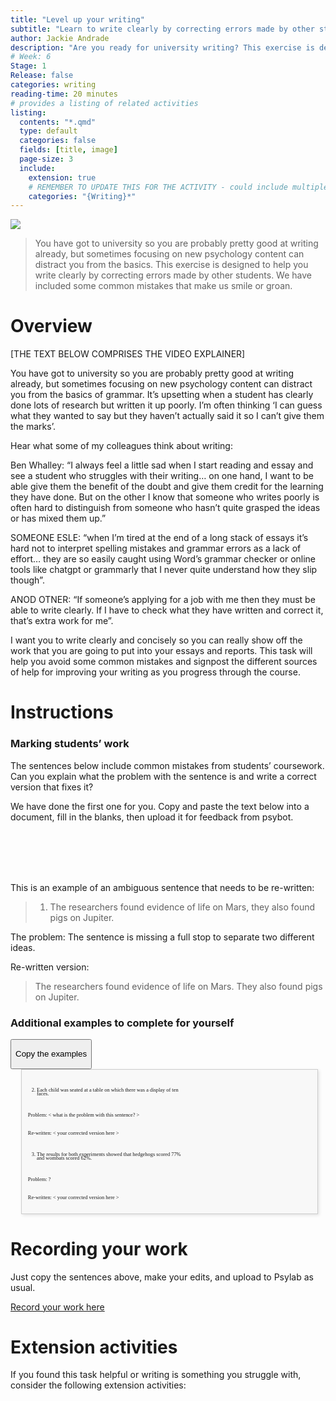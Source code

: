 ```yaml
---
title: "Level up your writing"
subtitle: "Learn to write clearly by correcting errors made by other students."
author: Jackie Andrade
description: "Are you ready for university writing? This exercise is designed to help you write clearly through correcting errors made by other students. We have included some common mistakes that make us smile or groan."
# Week: 6
Stage: 1
Release: false
categories: writing
reading-time: 20 minutes
# provides a listing of related activities
listing:
  contents: "*.qmd"
  type: default
  categories: false
  fields: [title, image]
  page-size: 3
  include:
    extension: true
    # REMEMBER TO UPDATE THIS FOR THE ACTIVITY - could include multiple categories
    categories: "{Writing}*"
---
```


![](../images/DALL·E%202024-07-16%2010.34.06%20-%20A%20scientific%20scene%20on%20Mars%20with%20evidence%20of%20porcine%20life,%20such%20as%20pigs%20walking%20around%20the%20Martian%20landscape.%20The%20setting%20should%20look%20like%20a%20futuristic.webp)

> You have got to university so you are probably pretty good at writing already, but sometimes focusing on new psychology content can distract you from the basics. This exercise is designed to help you write clearly by correcting errors made by other students. We have included some common mistakes that make us smile or groan.

# Overview

\[THE TEXT BELOW COMPRISES THE VIDEO EXPLAINER\]

You have got to university so you are probably pretty good at writing already, but sometimes focusing on new psychology content can distract you from the basics of grammar. It’s upsetting when a student has clearly done lots of research but written it up poorly. I’m often thinking ‘I can guess what they wanted to say but they haven’t actually said it so I can’t give them the marks’.

Hear what some of my colleagues think about writing:

Ben Whalley: "I always feel a little sad when I start reading and essay and see a student who struggles with their writing… on one hand, I want to be able give them the benefit of the doubt and give them credit for the learning they have done. But on the other I know that someone who writes poorly is often hard to distinguish from someone who hasn’t quite grasped the ideas or has mixed them up."

SOMEONE ESLE: “when I’m tired at the end of a long stack of essays it’s hard not to interpret spelling mistakes and grammar errors as a lack of effort… they are so easily caught using Word’s grammar checker or online tools like chatgpt or grammarly that I never quite understand how they slip though”.

ANOD OTNER: “If someone’s applying for a job with me then they must be able to write clearly. If I have to check what they have written and correct it, that’s extra work for me”.

I want you to write clearly and concisely so you can really show off the work that you are going to put into your essays and reports. This task will help you avoid some common mistakes and signpost the different sources of help for improving your writing as you progress through the course.

# Instructions

::: instruction
### Marking students’ work

The sentences below include common mistakes from students’ coursework. Can you explain what the problem with the sentence is and write a correct version that fixes it?

We have done the first one for you. Copy and paste the text below into a document, fill in the blanks, then upload it for feedback from psybot.
:::

<br><br><br><br>

This is an example of an ambiguous sentence that needs to be re-written:

> 1.  The researchers found evidence of life on Mars, they also found pigs on Jupiter.

The problem: The sentence is missing a full stop to separate two different ideas.

Re-written version:

> The researchers found evidence of life on Mars. They also found pigs on Jupiter.

### Additional examples to complete for yourself

<button id="copy-button" class="float-end btn btn-sm btn-success">

Copy the examples

</button>

```{=html}
<style>
.copybox {
  margin-left:2em;
  width: 90% !important;
  font-size:.6em;
  white-space: pre-wrap; 
  height:25em; 
  overflow: scroll;
  line-height:.7em;
  font-family: mono;
  padding: 10px; 
  border: 1px solid #ccc; 
  box-shadow: 2px 2px 5px rgba(0, 0, 0, 0.1); /* Adds a subtle drop shadow */
  background-color: #f8f8f8; /* Matches the background color of <pre> */
}


</style>
```
::: {.copybox .verbatim}
2.  Each child was seated at a table on which there was a display of ten faces.

Problem: \< what is the problem with this sentence? \>

Re-written: \< your corrected version here \>

3.  The results for both experiments showed that hedgehogs scored 77% and wombats scored 62%.

Problem: ?

Re-written: \< your corrected version here \>

4.  Seventy marmosets partook in the study.

Problem:

Re-written:

5.  The participants were half male and half female.

Problem:

Re-written:

6.  There was no affect of rain on mood. However, mood was effected by videos of kittens.

Problem:

Re-written:

7.  The results of this experiment showed that children in the sweets and caffeine condition performed better than children in the lettuce and broccoli condition.

Problem:

Re-written:

8.  A total of 71 people were used in this study.

Problem:

Re-written:

9.  Questionnaires were completed by four participants.

Problem:

Re-written:
:::

```{=html}
<script>

document.addEventListener('DOMContentLoaded', function() {
  const div = document.querySelector('.copybox');
  const button = document.getElementById('copy-button');

  // Function to copy text to clipboard
  function copyToClipboard() {
    const range = document.createRange();
    range.selectNodeContents(div);
    const selection = window.getSelection();
    selection.removeAllRanges();
    selection.addRange(range);

    try {
      document.execCommand('copy');
      alert('Copied to clipboard. Now edit the sentences and upload to PsyBot');
    } catch (err) {
      alert('Failed to copy text');
    }
    selection.removeAllRanges(); // Deselect the text
  }

  // Event listener for the copy button
  button.addEventListener('click', copyToClipboard);
});



</script>
```
# Recording your work

Just copy the sentences above, make your edits, and upload to Psylab as usual.

[Record your work here](https://psybot.llemma.net/){.submit-work .btn .btn-primary}

# Extension activities

If you found this task helpful or writing is something you struggle with, consider the following extension activities:

::: {#sample-listings}
:::
